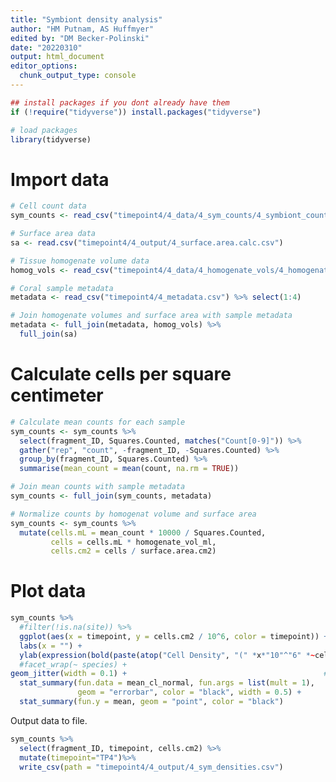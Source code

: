 ```yaml
---
title: "Symbiont density analysis"
author: "HM Putnam, AS Huffmyer"
edited by: "DM Becker-Polinski"
date: "20220310"
output: html_document
editor_options: 
  chunk_output_type: console
---
```


```r
## install packages if you dont already have them
if (!require("tidyverse")) install.packages("tidyverse")

# load packages
library(tidyverse)
```

# Import data
```r
# Cell count data
sym_counts <- read_csv("timepoint4/4_data/4_sym_counts/4_symbiont_counts.csv")

# Surface area data
sa <- read.csv("timepoint4/4_output/4_surface.area.calc.csv")

# Tissue homogenate volume data
homog_vols <- read_csv("timepoint4/4_data/4_homogenate_vols/4_homogenate_vols.csv") %>% select(1:3)

# Coral sample metadata
metadata <- read_csv("timepoint4/4_metadata.csv") %>% select(1:4)

# Join homogenate volumes and surface area with sample metadata
metadata <- full_join(metadata, homog_vols) %>%
  full_join(sa)
```

# Calculate cells per square centimeter
```r
# Calculate mean counts for each sample
sym_counts <- sym_counts %>%
  select(fragment_ID, Squares.Counted, matches("Count[0-9]")) %>%
  gather("rep", "count", -fragment_ID, -Squares.Counted) %>%
  group_by(fragment_ID, Squares.Counted) %>%
  summarise(mean_count = mean(count, na.rm = TRUE))

# Join mean counts with sample metadata
sym_counts <- full_join(sym_counts, metadata)

# Normalize counts by homogenat volume and surface area
sym_counts <- sym_counts %>%
  mutate(cells.mL = mean_count * 10000 / Squares.Counted,
         cells = cells.mL * homogenate_vol_ml,
         cells.cm2 = cells / surface.area.cm2)
```


# Plot data
```r
sym_counts %>%
  #filter(!is.na(site)) %>%
  ggplot(aes(x = timepoint, y = cells.cm2 / 10^6, color = timepoint)) +
  labs(x = "") +
  ylab(expression(bold(paste(atop("Cell Density", "(" *x*"10"^"6" *~cells *~ cm^"-2"*")"))))) + #using quotations over numbers allow them to be bold
  #facet_wrap(~ species) +
geom_jitter(width = 0.1) +                                            # Plot all points
  stat_summary(fun.data = mean_cl_normal, fun.args = list(mult = 1),    # Plot standard error
               geom = "errorbar", color = "black", width = 0.5) +
  stat_summary(fun.y = mean, geom = "point", color = "black")           # Plot mean
```


Output data to file.  

```r
sym_counts %>%
  select(fragment_ID, timepoint, cells.cm2) %>%
  mutate(timepoint="TP4")%>%
  write_csv(path = "timepoint4/4_output/4_sym_densities.csv")


```
